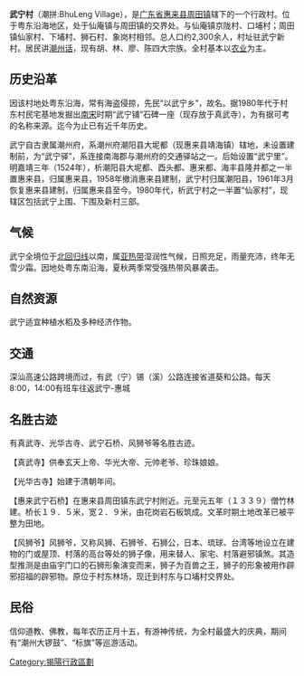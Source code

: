 '''武宁村'''（潮拼:BhuLeng Village），是[[广东省|广东省]][[惠来县|惠来县]][[周田镇|周田镇]]辖下的一个行政村。位于粤东沿海地区，处于仙庵镇与周田镇的交界处。与仙庵镇京陇村、口埔村；周田镇仙家村、下埔村、狮石村、象岗村相邻。总人口约2,300余人，村址驻武宁新村。居民讲[[潮州话|潮州话]]，现有胡、林、廖、陈四大宗族。全村基本以[[农业|农业]]为主。

== 历史沿革 ==
因该村地处粤东沿海，常有海盗侵掠，先民“以武宁乡”，故名。据1980年代于村东村民宅基地发掘出[[南宋|南宋]]时期“武宁铺”石碑一座（现存放于真武寺），为有据可考的名称来源。迄今为止已有近千年历史。

武宁自古隶属潮州府，系潮州府潮阳县大坭都（现惠来县靖海镇）辖地，未设置建制前，为“武宁驿”，系连接南海郡与潮州府的交通驿站之一。后始设置“武宁里”。明嘉靖三年（1524年），析潮阳县大坭都、酉头都、惠来都、海丰县隆井都之一半置惠来县，归属惠来县，1958年撤消惠来县建制，武宁村归属潮阳县，1961年3月恢复惠来县建制，归属惠来县至今。1980年代，析武宁村之一半置“仙家村”，现辖区包括武宁上围、下围及新村三部。

== 气候 ==
武宁全境位于[[北回归线|北回归线]]以南，属[[亚热带|亚热带]]湿润性气候，日照充足，雨量充沛，终年无雪少霜。因地处粤东南沿海，夏秋两季常受强热带风暴袭击。

== 自然资源 ==
武宁适宜种植水稻及多种经济作物。

== 交通 ==
深汕高速公路跨境而过，有武（宁）锡（溪）公路连接省道葵和公路。每天8:00，14:00有班车往返武宁-惠城

== 名胜古迹 ==
有真武寺、光华古寺、武宁石桥、风狮爷等名胜古迹。

【真武寺】供奉玄天上帝、华光大帝、元帅老爷、珍珠娘娘。

【光华古寺】始建于清朝年间。

【惠来武宁石桥】在惠来县周田镇东武宁村附近。元至元五年（１３３９）僧竹林建。桥长１９．５米，宽２．９米，由花岗岩石板筑成。文革时期土地改革已被平整为田地。

【风狮爷】风狮爷，又称风狮、石狮爷、石狮公，日本、琉球、台湾等地设立在建物的门或屋顶、村落的高台等处的狮子像，用来替人、家宅、村落避邪镇煞。其造型推测是由庙宇门口的石狮形象演变而来，狮子为百兽之王，狮子的形象被用作辟邪招福的辟邪物。原位于村东林场，现迁到村东与口埔村交界处。

== 民俗 ==
信仰道教、佛教，每年农历正月十五，有游神传统，为全村最盛大的庆典，期间有“潮州大锣鼓”、“标旗”等巡游活动。

{{Unreferenced |time=2010-02-18T08:19:20+00:00 }}

[[Category:揭陽行政區劃|Category:揭陽行政區劃]]